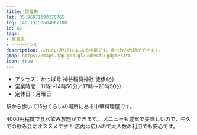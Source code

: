 ```yaml
---
title: 聚福栄
lat: 35.96971190278765
lng: 140.15150604087188
id: 62
tags:
- 飲食店
- イートイン可
description: ふれあい通り沿いにある中華です。食べ飲み放題ができます。
gmap: https://maps.app.goo.gl/uNhvCfLGgdgmP7JYA
icon: true
---
```


<LinkedImage
  basename="hamyu044/shoufukuei-sign"
/>

- アクセス：かっぱ号 神谷稲荷神社 徒歩4分
- 営業時間：11時～14時50分／17時～20時50分
- 定休日：月曜日

駅から歩いて15分くらいの場所にある中華料理屋です。

4000円程度で食べ飲み放題ができます。
メニューも豊富で美味しいので、牛久での飲み会にオススメです！
店内は広いので大人数の利用でも安心です。

<LinkedImage
  basename="nato_blooming/shoufukuei-karaage"
/>

<LinkedImage
  basename="nato_blooming/shoufukuei-karaage_party"
/>

<LinkedImage
  basename="mliella/shoufukuei-karaage_ebimayo"
/>

<LinkedImage
  basename="nato_blooming/shoufukuei-goma_dango"
/>
